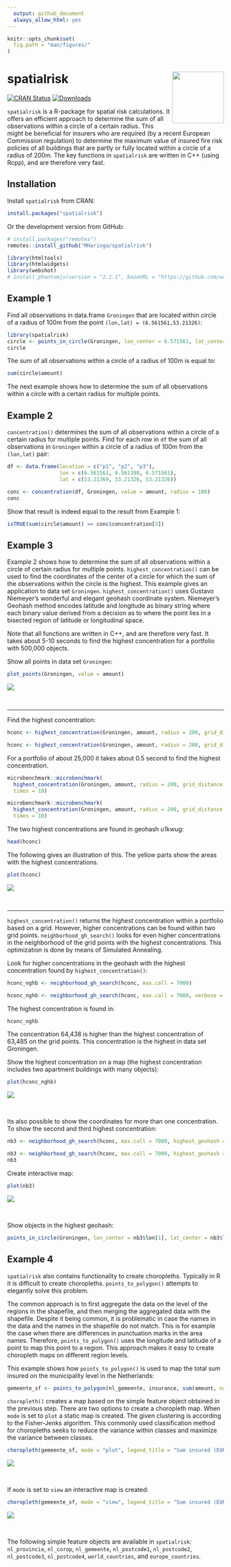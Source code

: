 ```yaml
---
  output: github_document
  always_allow_html: yes
---
```

  
  <!-- README.md is generated from README.Rmd. Please edit that file -->

```r
knitr::opts_chunk$set(
  fig.path = "man/figures/"
)
```

# spatialrisk <img src="logo.png" align="right" alt="" width="120" />

<!-- badges: start -->
[![CRAN Status](https://www.r-pkg.org/badges/version/spatialrisk)](https://cran.r-project.org/package=spatialrisk)
[![Downloads](https://cranlogs.r-pkg.org/badges/spatialrisk?color=blue)](https://cran.rstudio.com/package=spatialrisk)
<!-- badges: end -->

`spatialrisk` is a R-package for spatial risk calculations. It offers an efficient approach to determine the sum of all observations within a circle of a certain radius. This might be beneficial for insurers who are required (by a recent European Commission regulation) to determine the maximum value of insured fire risk policies of all buildings that are partly or fully located within a circle of a radius of 200m. The key functions in `spatialrisk` are written in C++ (using Rcpp), and are therefore very fast.

## Installation

Install `spatialrisk` from CRAN:

```r
install.packages("spatialrisk")
```

Or the development version from GitHub:

```r
# install.packages("remotes")
remotes::install_github("MHaringa/spatialrisk")
```

```r
library(htmltools)
library(htmlwidgets)
library(webshot)
# install_phantomjs(version = "2.1.1", baseURL = "https://github.com/wch/webshot/releases/download/v0.3.1/")
```


## Example 1

Find all observations in data.frame `Groningen` that are located within circle of a radius of 100m from the point `(lon,lat) = (6.561561,53.21326)`:

```r
library(spatialrisk)
circle <- points_in_circle(Groningen, lon_center = 6.571561, lat_center = 53.21326, radius = 100)
circle
```

The sum of all observations within a circle of a radius of 100m is equal to: 

```r

sum(circle$amount)

```

The next example shows how to determine the sum of all observations within a circle with a certain radius for multiple points. 

## Example 2

`concentration()` determines the sum of all observations within a circle of a certain radius for multiple points. Find for each row in `df` the sum of all observations in `Groningen` within a circle of a radius of 100m from the `(lon,lat)` pair:

```r

df <- data.frame(location = c("p1", "p2", "p3"), 
                 lon = c(6.561561, 6.561398, 6.571561), 
                 lat = c(53.21369, 53.21326, 53.21326))

conc <- concentration(df, Groningen, value = amount, radius = 100)
conc

```

Show that result is indeed equal to the result from Example 1:

```r

isTRUE(sum(circle$amount) == conc$concentration[3])

```

## Example 3

Example 2 shows how to determine the sum of all observations within a circle of certain radius for multiple points. `highest_concentration()` can be used to find the coordinates of the center of a circle for which the sum of the observations within the circle is the highest. This example gives an application to data set `Groningen`. `highest_concentration()` uses Gustavo Niemeyer's wonderful and elegant geohash coordinate system. Niemeyer's Geohash method encodes latitude and longitude as binary string where each binary value derived from a decision as to where the point lies in a bisected region of latitude or longitudinal
space. 

Note that all functions are written in C++, and are therefore very fast. It takes about 5-10 seconds to find the highest concentration for a portfolio 
with 500,000 objects. 

Show all points in data set `Groningen`:

```r

plot_points(Groningen, value = amount)

```

![](man/figures/pts_groningen.png)

<br>

-----

Find the highest concentration:

```r

hconc <- highest_concentration(Groningen, amount, radius = 200, grid_distance = 50)

```

```r

hconc <- highest_concentration(Groningen, amount, radius = 200, grid_distance = 50, display_progress = FALSE)

```

For a portfolio of about 25,000 it takes about 0.5 second to find the highest concentration. 

```r

microbenchmark::microbenchmark(
  highest_concentration(Groningen, amount, radius = 200, grid_distance = 50), 
  times = 10)

```

```r

microbenchmark::microbenchmark(
  highest_concentration(Groningen, amount, radius = 200, grid_distance = 50), 
  times = 10)

```

The two highest concentrations are found in geohash *u1kwug*:

```r

head(hconc)

```

The following gives an illustration of this. The yellow parts show the areas with the highest concentrations. 

```r

plot(hconc) 

```


![](man/figures/gh_groningen.png)

<br>

-----

`highest_concentration()` returns the highest concentration within a portfolio based on a grid. However, higher concentrations can be found within two grid points. `neighborhood_gh_search()` looks for even higher concentrations in the neighborhood of the grid points with the highest concentrations. This optimization is done by means of Simulated Annealing.

Look for higher concentrations in the geohash with the highest concentration found by `highest_concentration()`:

```r

hconc_nghb <- neighborhood_gh_search(hconc, max.call = 7000)

```

```r

hconc_nghb <- neighborhood_gh_search(hconc, max.call = 7000, verbose = FALSE)

```

The highest concentration is found in:

```r

hconc_nghb

```
The concentration 64,438 is higher than the highest concentration of 63,485 on the grid points. This concentration is the highest in data set Groningen.  

Show the highest concentration on a map (the highest concentration includes two apartment buildings with many objects):

```r

plot(hconc_nghb)

```

![](man/figures/n1_groningen.png)

<br>

Its also possible to show the coordinates for more than one concentration. To show the second and third highest concentration:

```r

nb3 <- neighborhood_gh_search(hconc, max.call = 7000, highest_geohash = 3, verbose = FALSE) 

```

```r

nb3 <- neighborhood_gh_search(hconc, max.call = 7000, highest_geohash = 3) 
nb3


```

Create interactive map:

```r
plot(nb3)
```

![](man/figures/n3_groningen.png)

<br>

Show objects in the highest geohash:

```r

points_in_circle(Groningen, lon_center = nb3$lon[1], lat_center = nb3$lat[1], radius = 200)

```



## Example 4

`spatialrisk` also contains functionality to create choropleths. Typically in R it is difficult to create choropleths. `points_to_polygon()` attempts to elegantly solve this problem.

The common approach is to first aggregate the data on the level of the regions in the shapefile, and then merging the aggregated data with the shapefile. Despite it being common, it is problematic in case the names in the data and the names in the shapefile do not match. This is for example the case when there are differences in punctuation marks in the area names. Therefore, `points_to_polygon()` uses the longitude and latitude of a point to map this point to a region. This approach makes it easy to create choropleth maps on different region levels.

This example shows how `points_to_polygon()` is used to map the total sum insured on the municipality level in the Netherlands: 

```r

gemeente_sf <- points_to_polygon(nl_gemeente, insurance, sum(amount, na.rm = TRUE))

```

`choropleth()` creates a map based on the simple feature object obtained in the previous step. There are two options to create a choropleth map. When `mode` is set to `plot` a static map is created. The given clustering is according to the Fisher-Jenks algorithm. This commonly used classification method for choropleths seeks to reduce the variance within classes and maximize the variance between classes.

```r
choropleth(gemeente_sf, mode = "plot", legend_title = "Sum insured (EUR)", n = 5)
```

![](man/figures/nl_choro1.png)

<br>

If `mode` is set to `view` an interactive map is created:

```r
choropleth(gemeente_sf, mode = "view", legend_title = "Sum insured (EUR)")
```

![](man/figures/nl_choro2.png)

<br>

The following simple feature objects are available in `spatialrisk`: `nl_provincie`, `nl_corop`, `nl_gemeente`, `nl_postcode1`, `nl_postcode2`, `nl_postcode3`, `nl_postcode4`, `world_countries`, and `europe_countries`.
